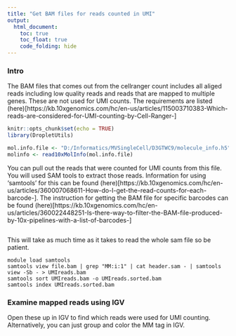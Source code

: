 ```yaml
---
title: "Get BAM files for reads counted in UMI"
output:
  html_document:
    toc: true
    toc_float: true
    code_folding: hide
---
```


### Intro
The BAM files that comes out from the cellranger count includes all aliged reads including low quality reads and reads that are mapped to multiple genes. These are not used for UMI counts. The requirements are listed (here)[https://kb.10xgenomics.com/hc/en-us/articles/115003710383-Which-reads-are-considered-for-UMI-counting-by-Cell-Ranger-]

```r
knitr::opts_chunk$set(echo = TRUE)
library(DropletUtils)
```
```r
mol.info.file <- "D:/Informatics/MVSingleCell/D3GTWC9/molecule_info.h5"
molinfo <- read10xMolInfo(mol.info.file)
```

You can pull out the reads that were counted for UMI counts from this file.
You will used SAM tools to extract those reads. Information for using 'samtools' for this can be found (here)[https://kb.10xgenomics.com/hc/en-us/articles/360007068611-How-do-I-get-the-read-counts-for-each-barcode-].
The instruction for getting the BAM file for specific barcodes can be found (here)[https://kb.10xgenomics.com/hc/en-us/articles/360022448251-Is-there-way-to-filter-the-BAM-file-produced-by-10x-pipelines-with-a-list-of-barcodes-]


```r

```
This will take as much time as it takes to read the whole sam file so be patient. 
```
module load samtools
samtools view file.bam | grep "MM:i:1" | cat header.sam - | samtools view -Sb - > UMIreads.bam
samtools sort UMIreads.bam -o UMIreads.sorted.bam
samtools index UMIreads.sorted.bam
```
### Examine mapped reads using IGV 
Open these up in IGV to find which reads were used for UMI counting. 
Alternatively, you can just group and color the MM tag in IGV. 

